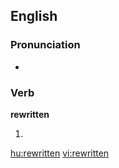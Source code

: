 ==English==

===Pronunciation===
* {{IPA|/ɻi'wrɪtən/}}
*: {{rhymes|ɪtən}}

===Verb===
'''rewritten'''

# {{past participle of|rewrite}}

[[hu:rewritten]]
[[vi:rewritten]]